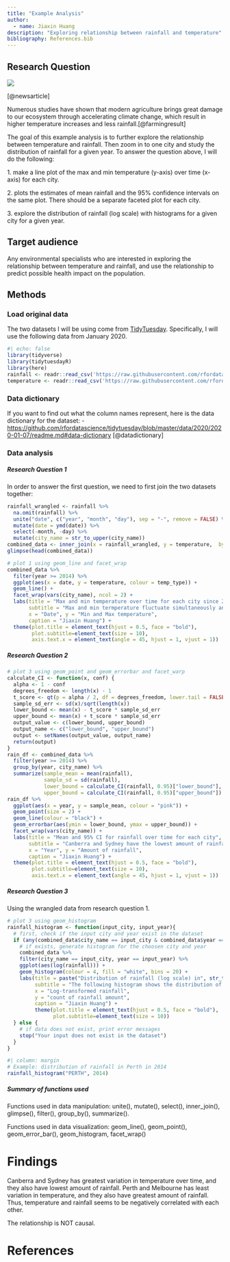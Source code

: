 ```yaml
---
title: "Example Analysis"
author:
  - name: Jiaxin Huang
description: "Exploring relationship between rainfall and temperature"
bibliography: References.bib
---
```


## Research Question

![](images/rainfall_temp.jpeg)

[@newsarticle]

Numerous studies have shown that modern agriculture brings great damage to our ecosystem through accelerating climate change, which result in higher temperature increases and less rainfall.[@farmingresult]

The goal of this example analysis is to further explore the relationship between temperature and rainfall. Then zoom in to one city and study the distribution of rainfall for a given year. To answer the question above, I will do the following:

1\. make a line plot of the max and min temperature (y-axis) over time (x-axis) for each city.

2\. plots the estimates of mean rainfall and the 95% confidence intervals on the same plot. There should be a separate faceted plot for each city.

3\. explore the distribution of rainfall (log scale) with histograms for a given city for a given year.

## Target audience

Any environmental specialists who are interested in exploring the relationship between temperature and rainfall, and use the relationship to predict possible health impact on the population.

## Methods

### Load original data

The two datasets I will be using come from [TidyTuesday](https://www.tidytuesday.com). Specifically, I will use the following data from January 2020.

```r
#| echo: false
library(tidyverse)
library(tidytuesdayR)
library(here)
rainfall <- readr::read_csv('https://raw.githubusercontent.com/rfordatascience/tidytuesday/master/data/2020/2020-01-07/rainfall.csv')
temperature <- readr::read_csv('https://raw.githubusercontent.com/rfordatascience/tidytuesday/master/data/2020/2020-01-07/temperature.csv')
```

### Data dictionary

If you want to find out what the column names represent, here is the data dictionary for the dataset: - <https://github.com/rfordatascience/tidytuesday/blob/master/data/2020/2020-01-07/readme.md#data-dictionary> [@datadictionary]

### Data analysis

##### Research Question 1

In order to answer the first question, we need to first join the two datasets together:

```r
rainfall_wrangled <- rainfall %>%
  na.omit(rainfall) %>%
  unite("date", c("year", "month", "day"), sep = "-", remove = FALSE) %>%
  mutate(date = ymd(date)) %>%
  select(-month, -day) %>%
  mutate(city_name = str_to_upper(city_name))
combined_data <- inner_join(x = rainfall_wrangled, y = temperature,  by=c('date', 'city_name'), relationship = "many-to-many")
glimpse(head(combined_data))
```

```r
# plot 1 using geom_line and facet_wrap
combined_data %>%
  filter(year >= 2014) %>%
  ggplot(aes(x = date, y = temperature, colour = temp_type)) +
  geom_line() +
  facet_wrap(vars(city_name), ncol = 2) +
  labs(title = "Max and min temperature over time for each city since 2014", 
       subtitle = "Max and min termperature fluctuate simultaneously and regularly during the year.",
       x = "Date", y = "Min and Max temperature",
       caption = "Jiaxin Huang") +
  theme(plot.title = element_text(hjust = 0.5, face = "bold"),
        plot.subtitle=element_text(size = 10),
        axis.text.x = element_text(angle = 45, hjust = 1, vjust = 1))
```

##### Research Question 2

```r
# plot 3 using geom_point and geom_errorbar and facet_warp
calculate_CI <- function(x, conf) {
  alpha <- 1 - conf
  degrees_freedom <- length(x) - 1
  t_score <- qt(p = alpha / 2, df = degrees_freedom, lower.tail = FALSE)
  sample_sd_err <- sd(x)/sqrt(length(x))
  lower_bound <- mean(x) - t_score * sample_sd_err
  upper_bound <- mean(x) + t_score * sample_sd_err
  output_value <- c(lower_bound, upper_bound)
  output_name <- c("lower_bound", "upper_bound")
  output <- setNames(output_value, output_name)
  return(output)
}
rain_df <- combined_data %>%
  filter(year >= 2014) %>%
  group_by(year, city_name) %>%
  summarize(sample_mean = mean(rainfall),
            sample_sd = sd(rainfall),
            lower_bound = calculate_CI(rainfall, 0.95)["lower_bound"],
            upper_bound = calculate_CI(rainfall, 0.95)["upper_bound"])
rain_df %>%
  ggplot(aes(x = year, y = sample_mean, colour = "pink")) +
  geom_point(size = 2) +
  geom_line(colour = "black") +
  geom_errorbar(aes(ymin = lower_bound, ymax = upper_bound)) +
  facet_wrap(vars(city_name)) +
  labs(title = "Mean and 95% CI for rainfall over time for each city", 
       subtitle = "Canberra and Sydney have the lowest amount of rainfall, while the rest have relatively more rainfall.\nThe amount of rainfall tends to decrease as time goes by.",
       x = "Year", y = "Amount of rainfall",
       caption = "Jiaxin Huang") +
  theme(plot.title = element_text(hjust = 0.5, face = "bold"),
        plot.subtitle=element_text(size = 10),
        axis.text.x = element_text(angle = 45, hjust = 1, vjust = 1))
```

##### Research Question 3

::: callout-tip
Using the wrangled data from research question 1.
:::

```r
# plot 3 using geom_histogram
rainfall_histogram <- function(input_city, input_year){
  # first, check if the input city and year exist in the dataset
  if (any(combined_data$city_name == input_city & combined_data$year == input_year)) {
    # if exists, generate histogram for the choosen city and year
    combined_data %>%
    filter(city_name == input_city, year == input_year) %>%
    ggplot(aes(log(rainfall))) +
    geom_histogram(colour = 4, fill = "white", bins = 20) +
    labs(title = paste("Distribution of rainfall (log scale) in", str_to_lower(input_city), "in", input_year),
         subtitle = "The following histogram shows the distribution of rainfall on log scale",
         x = "Log-transformed rainfall",
         y = "count of rainfall amount",
         caption = "Jiaxin Huang") +
         theme(plot.title = element_text(hjust = 0.5, face = "bold"),
               plot.subtitle=element_text(size = 10))
  } else {
    # if data does not exist, print error messages
    stop("Your input does not exist in the dataset")
  }
}
```

```r
#| column: margin
# Example: distribution of rainfall in Perth in 2014
rainfall_histogram("PERTH", 2014)
```

##### Summary of functions used

Functions used in data manipulation: unite(), mutate(), select(), inner_join(), glimpse(), filter(), group_by(), summarize().

Functions used in data visualization: geom_line(), geom_point(), geom_error_bar(), geom_histogram, facet_wrap()

# Findings

Canberra and Sydney has greatest variation in temperature over time, and they also have lowest amount of rainfall. Perth and Melbourne has least variation in temperature, and they also have greatest amount of rainfall. Thus, temperature and rainfall seems to be negatively correlated with each other.

::: callout-note
The relationship is NOT causal.
:::

# References
